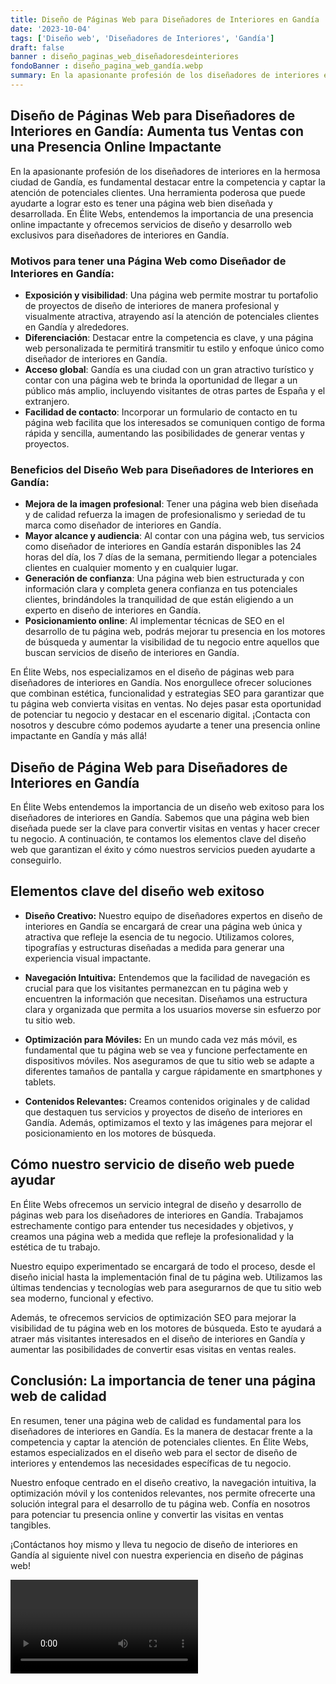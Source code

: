 ```yaml
---
title: Diseño de Páginas Web para Diseñadores de Interiores en Gandía
date: '2023-10-04'
tags: ['Diseño web', 'Diseñadores de Interiores', 'Gandía']
draft: false
banner : diseño_paginas_web_diseñadoresdeinteriores
fondoBanner : diseño_pagina_web_gandía.webp
summary: En la apasionante profesión de los diseñadores de interiores en la hermosa ciudad de Gandía, es fundamental destacar entre la competencia y captar la atención de potenciales clientes. Una herramienta poderosa que puede ayudarte a lograr esto es tener una página web bien diseñada y desarrollada. En Élite Webs, entendemos la importancia de una presencia online impactante y ofrecemos servicios de diseño y desarrollo web exclusivos para diseñadores de interiores en Gandía.
---
```


## Diseño de Páginas Web para Diseñadores de Interiores en Gandía: Aumenta tus Ventas con una Presencia Online Impactante

En la apasionante profesión de los diseñadores de interiores en la hermosa ciudad de Gandía, es fundamental destacar entre la competencia y captar la atención de potenciales clientes. Una herramienta poderosa que puede ayudarte a lograr esto es tener una página web bien diseñada y desarrollada. En Élite Webs, entendemos la importancia de una presencia online impactante y ofrecemos servicios de diseño y desarrollo web exclusivos para diseñadores de interiores en Gandía.

### Motivos para tener una Página Web como Diseñador de Interiores en Gandía:

- **Exposición y visibilidad**: Una página web permite mostrar tu portafolio de proyectos de diseño de interiores de manera profesional y visualmente atractiva, atrayendo así la atención de potenciales clientes en Gandía y alrededores.
- **Diferenciación**: Destacar entre la competencia es clave, y una página web personalizada te permitirá transmitir tu estilo y enfoque único como diseñador de interiores en Gandía.
- **Acceso global**: Gandía es una ciudad con un gran atractivo turístico y contar con una página web te brinda la oportunidad de llegar a un público más amplio, incluyendo visitantes de otras partes de España y el extranjero.
- **Facilidad de contacto**: Incorporar un formulario de contacto en tu página web facilita que los interesados se comuniquen contigo de forma rápida y sencilla, aumentando las posibilidades de generar ventas y proyectos.

### Beneficios del Diseño Web para Diseñadores de Interiores en Gandía:

- **Mejora de la imagen profesional**: Tener una página web bien diseñada y de calidad refuerza la imagen de profesionalismo y seriedad de tu marca como diseñador de interiores en Gandía.
- **Mayor alcance y audiencia**: Al contar con una página web, tus servicios como diseñador de interiores en Gandía estarán disponibles las 24 horas del día, los 7 días de la semana, permitiendo llegar a potenciales clientes en cualquier momento y en cualquier lugar.
- **Generación de confianza**: Una página web bien estructurada y con información clara y completa genera confianza en tus potenciales clientes, brindándoles la tranquilidad de que están eligiendo a un experto en diseño de interiores en Gandía.
- **Posicionamiento online**: Al implementar técnicas de SEO en el desarrollo de tu página web, podrás mejorar tu presencia en los motores de búsqueda y aumentar la visibilidad de tu negocio entre aquellos que buscan servicios de diseño de interiores en Gandía.

En Élite Webs, nos especializamos en el diseño de páginas web para diseñadores de interiores en Gandía. Nos enorgullece ofrecer soluciones que combinan estética, funcionalidad y estrategias SEO para garantizar que tu página web convierta visitas en ventas. No dejes pasar esta oportunidad de potenciar tu negocio y destacar en el escenario digital. ¡Contacta con nosotros y descubre cómo podemos ayudarte a tener una presencia online impactante en Gandía y más allá!

<GifSeo />

<Cta />

## Diseño de Página Web para Diseñadores de Interiores en Gandía

En Élite Webs entendemos la importancia de un diseño web exitoso para los diseñadores de interiores en Gandía. Sabemos que una página web bien diseñada puede ser la clave para convertir visitas en ventas y hacer crecer tu negocio. A continuación, te contamos los elementos clave del diseño web que garantizan el éxito y cómo nuestros servicios pueden ayudarte a conseguirlo.

## Elementos clave del diseño web exitoso

- **Diseño Creativo:** Nuestro equipo de diseñadores expertos en diseño de interiores en Gandía se encargará de crear una página web única y atractiva que refleje la esencia de tu negocio. Utilizamos colores, tipografías y estructuras diseñadas a medida para generar una experiencia visual impactante.

- **Navegación Intuitiva:** Entendemos que la facilidad de navegación es crucial para que los visitantes permanezcan en tu página web y encuentren la información que necesitan. Diseñamos una estructura clara y organizada que permita a los usuarios moverse sin esfuerzo por tu sitio web.

- **Optimización para Móviles:** En un mundo cada vez más móvil, es fundamental que tu página web se vea y funcione perfectamente en dispositivos móviles. Nos aseguramos de que tu sitio web se adapte a diferentes tamaños de pantalla y cargue rápidamente en smartphones y tablets.

- **Contenidos Relevantes:** Creamos contenidos originales y de calidad que destaquen tus servicios y proyectos de diseño de interiores en Gandía. Además, optimizamos el texto y las imágenes para mejorar el posicionamiento en los motores de búsqueda.

## Cómo nuestro servicio de diseño web puede ayudar

En Élite Webs ofrecemos un servicio integral de diseño y desarrollo de páginas web para los diseñadores de interiores en Gandía. Trabajamos estrechamente contigo para entender tus necesidades y objetivos, y creamos una página web a medida que refleje la profesionalidad y la estética de tu trabajo.

Nuestro equipo experimentado se encargará de todo el proceso, desde el diseño inicial hasta la implementación final de tu página web. Utilizamos las últimas tendencias y tecnologías web para asegurarnos de que tu sitio web sea moderno, funcional y efectivo.

Además, te ofrecemos servicios de optimización SEO para mejorar la visibilidad de tu página web en los motores de búsqueda. Esto te ayudará a atraer más visitantes interesados en el diseño de interiores en Gandía y aumentar las posibilidades de convertir esas visitas en ventas reales.

## Conclusión: La importancia de tener una página web de calidad

En resumen, tener una página web de calidad es fundamental para los diseñadores de interiores en Gandía. Es la manera de destacar frente a la competencia y captar la atención de potenciales clientes. En Élite Webs, estamos especializados en el diseño web para el sector de diseño de interiores y entendemos las necesidades específicas de tu negocio.

Nuestro enfoque centrado en el diseño creativo, la navegación intuitiva, la optimización móvil y los contenidos relevantes, nos permite ofrecerte una solución integral para el desarrollo de tu página web. Confía en nosotros para potenciar tu presencia online y convertir las visitas en ventas tangibles.

¡Contáctanos hoy mismo y lleva tu negocio de diseño de interiores en Gandía al siguiente nivel con nuestra experiencia en diseño de páginas web!

<Video />

<CtaBot job='Diseñadores de Interiores' city='Gandía'/>

<Gmaps query='Gandía+españa+maps' />
